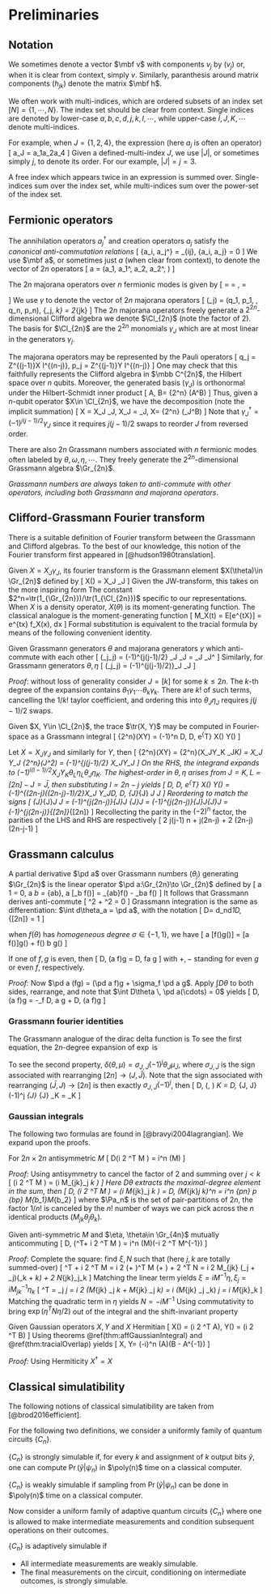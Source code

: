 # Preliminaries 

## Notation
::: {.definition #vecmatnot name="vector and matrix notation"}
We sometimes denote a vector $\mbf v$ with components $v_j$ by $(v_j)$ or, 
when it is clear from context, simply $v$. 
Similarly, paranthesis around matrix components $(h_{jk})$ denote 
the matrix $\mbf h$. 
:::
::: {.definition #multiindex name="multi-index notation"}
We often work with multi-indices, which are ordered subsets of an index set 
$[N]=\{1, \cdots, N\}$. The index set should be clear from context. 
Single indices are denoted by lower-case 
$a, b, c, d, j, k, l, \cdots$, while upper-case $I, J, K, \cdots$ 
denote multi-indices. 

For example, when $J=\{1, 2, 4\}$, the expression (here $a_j$ is often an operator) 
\[ 
    a_J = a_1a_2a_4 
\] 
Given a defined-multi-index $J$, we use $|J|$, or sometimes simply $j$, to 
denote its order. For our example, $|J|=j=3$. 
:::

::: {.definition #implicitsum name="summation notation"}
A free index which appears twice in an expression is summed over. 
Single-indices sum over the index set, while multi-indices sum over the 
power-set of the index set. 
:::

## Fermionic operators 

::: {.definition #car name="creation and annihilation operators"}
The annihilation operators $a_j^\dag$ and 
creation operators $a_j$ satisfy the _canonical anti-commutation relations_
\[ 
    \{a_i, a_j^\dag\} = \delta_{ij}, \quad \{a_i, a_j\} = 0
\] 
We use $\mbf a$, or sometimes just $a$ (when clear from context), 
to denote the vector of $2n$ operators 
\[ 
    \mbf a = (a_1, a_1^\dag, a_2, a_2^\dag, \cdots)
\] 
:::
::: {.definition #maj name="majorana operators"}
The $2n$ majorana operators over $n$ fermionic modes is given by 
\[ 
\begin{pmatrix}
        q_j \\ p_j 
    \end{pmatrix} = \Omega \begin{pmatrix}
        a_j \\ a_j^\dag 
    \end{pmatrix} = \begin{pmatrix}
    a_j + a_j^\dag \\ 
    (a_j^\dag - a_j)i
    \end{pmatrix}, \quad 
    \Omega 
    = \begin{pmatrix}
        1 & 1 \\ -i & i
    \end{pmatrix}
\] 
We use $\gamma$ to denote the vector of $2n$ majorana operators 
\[ 
    (\gamma_j) = (q_1, p_1, \cdots, q_n, p_n), 
    \quad \{\gamma_j, \gamma_k\} = 2\delta_{jk}
\] 
The $2n$ majorana operators freely generate a $2^{2n}$-dimensional 
Clifford algebra we denote $\Cl_{2n}$ (note the factor of $2$). 
The basis for $\Cl_{2n}$ are the $2^{2n}$ 
monomials $\gamma_J$ which are at most linear in the generators $\gamma_j$. 
:::
::: {.definition #jw name="Jordan-Wigner transform, ONB"}
The majorana operators may be represented by the Pauli operators 
\[
    q_j = Z^{\otimes (j-1)}\otimes X \otimes I^{\otimes (n-j)}, 
    \quad p_j = Z^{\otimes (j-1)}\otimes Y \otimes I^{\otimes (n-j)}
\] 
One may check that this faithfully represents the Clifford algebra in 
$\mbb C^{2n}$, the Hilbert space over $n$ qubits. Moreover, the generated 
basis $(\gamma_J)$ is orthonormal under the Hilbert-Schmidt inner product 
\[ 
    \la A, B\ra = \df 1 {2^n} \tr(A^\dag B)
\] 
Thus, given a $n$-qubit operator $X\in \Cl_{2n}$, we have the decomposition 
(note the implicit summation) 
\[ 
    X = X_J \gamma_J, \quad 
    X_J = \la \gamma_J, X\ra = \df 1 {2^n} \tr(\gamma_J^\dag B)
\] 
Note that $\gamma_J^\dag = (-1)^{j(j-1)/2}\gamma_J$ since it requires 
$j(j-1)/2$ swaps to reorder $J$ from reversed order. 
:::

::: {.definition #gra name="Grassmann numbers"}
There are also $2n$ Grassmann numbers associated with $n$ fermionic modes 
often labeled by $\theta, \omega, \eta, \cdots$. 
They freely generate the $2^{2n}$-dimensional Grassmann algebra $\Gr_{2n}$. 

_Grassmann numbers are always taken to anti-commute with other operators, 
including both Grassmann and majorana operators_. 
:::


## Clifford-Grassmann Fourier transform
There is a suitable definition of Fourier transform between the 
Grassmann and Clifford algebras. To the best of our knowledge, 
this notion of the Fourier transform first appeared in [@hudson1980translation]. 

::: {.definition #clgrabij name="Fourier transform"}
Given $X=X_J\gamma_J$, its fourier transform is the Grassmann element 
$X(\theta)\in \Gr_{2n}$ defined by 
\[ 
    X(\theta) = X_J \theta_J 
\] 
Given the JW-transform, this takes on the more inspiring form 
\begin{align}
    X(\theta) &= \mca F[X](\theta) = \df 1 {2^n} \tr_{\Cl_{2n}}(e^{\gamma_j\theta_j} X) \\ 
    \mca F^{-1}[X(\theta)](\gamma) &= 2^n \tr_{\Gr_{2n}}(-e^{\gamma_j\theta_j} X)
\end{align}
The constant $2^n=\tr(1_{\Gr_{2n}})/\tr(1_{\Cl_{2n}})$ specific to our representations. 
When $X$ is a density operator, $X(\theta)$ is its moment-generating 
function. The classical analogue is the moment-generating function 
\[ 
    M_X(t) = \mbb E[e^{tX}] = \int e^{tx} f_X(x)\, dx 
\] 
Formal substitution is equivalent to the tracial formula 
by means of the following convenient identity. 
:::
::: {.proposition}
Given Grassmann generators $\theta$ and majorana generators $\gamma$ which 
anti-commute with each other 
\[ 
    \exp(\gamma_j\theta_j) = (-1)^{j(j-1)/2} \theta_J \gamma_J 
    = \theta_J \gamma_J^\dag 
\] 
Similarly, for Grassmann generators $\theta, \eta$ 
\[ 
    \exp(\theta_j\eta_j) = (-1)^{j(j-1)/2)}\theta_J \eta_J 
\] 
:::
_Proof_: without loss of generality consider $J=[k]$ for some $k\leq 2n$. 
The $k$-th degree of the expansion 
contains $\theta_1\gamma_1\cdots\theta_k\gamma_k$. 
There are $k!$ of such terms, cancelling the $1/k!$ taylor coefficient, and 
ordering this into $\theta_J\eta_J$ requires $j(j-1)/2$ swaps. 


::: {.theorem #tracialOverlap name="Fourier formula for inner product"}
Given $X, Y\in \Cl_{2n}$, the trace $\tr(X, Y)$ may be computed 
in Fourier-space as a Grassmann integral 
\[ 
    \df 1 {2^n}\tr(XY) 
    = (-1)^n \int D\theta\, D\eta \, e^{\theta^T\eta} X(\theta) Y(\eta)
\] 
:::
Let $X=X_J \gamma_J$ and similarly for $Y$, then 
\[ 
    \df 1 {2^n}\tr(XY) = \df 1 {2^n}\tr(X_JY_K \gamma_J\gamma_K)
    = X_J Y_J \df 1 {2^n}\tr(\gamma_J^2) = (-1)^{j(j-1)/2} X_JY_J
\] 
On the RHS, the integrand expands to 
$(-1)^{l(l-1)/2}X_J Y_K \theta_L\eta_L\theta_J\eta_K$. 
The highest-order in $\theta, \eta$ arises from $J=K, L=[2n]-J=\bar J$, then 
substituting $l=2n-j$ yields 
\[ 
    \int D\theta\, D\eta \, e^{\theta^T\eta} X(\theta) Y(\eta) 
    = (-1)^{(2n-j)((2n-j)-1)/2}X_J Y_J\int D\theta\, D\eta\,  \theta_{\bar J}\eta_{\bar J} \theta_J \eta_J 
\] 
Reordering to match the signs
\[ 
    \theta_{\bar J}\eta_{\bar J}\theta_J \eta_J 
    = (-1)^{j(2n-j)}\theta_{\bar J}\theta_J \eta_{\bar J}\eta_J
    = (-1)^{j(2n-j)}\eta_{\bar J}\eta_J\theta_{\bar J}\theta_J 
    = (-1)^{j(2n-j)}\eta_{[2n]}\theta_{[2n]}
\] 
Recollecting the parity in the $(-2)^n$ factor, the parities of the LHS 
and RHS are respectively 
\[ 
    \df 1 2 j(j-1) \equiv n + j(2n-j) + \df 1 2 (2n-j)(2n-j-1) \mod 2
\] 

## Grassmann calculus

::: {.definition #grassmannDiff name="Grassmann differentiation and integration"}
A partial derivative $\pd a$ over Grassmann numbers $(\theta_j)$ generating $\Gr_{2n}$ 
is the linear operator $\pd a:\Gr_{2n}\to \Gr_{2n}$ defined by 
\[ 
    \pd a 1 = 0, \quad \pd a \theta_b = \delta_{ab}, \quad 
    \pd a [\theta_b f(\theta)] = \delta_{ab}f(\theta) - \theta_b\pd a f(\theta)
\] 
It follows that Grassmann derives anti-commute 
\[ 
    \pd {ab}^2 + \pd {ba}^2 = 0
\] 
Grassmann integration is the same as differentiation: $\int d\theta_a = \pd a$, with 
the notation 
\[ 
    \int D\theta = \int d\theta_n\cdots d\theta_1\implies \int D\theta\, \theta_{[2n]} = 1
\] 
:::

::: {.proposition #leibniz name="Leibniz rule"}
when $f(\theta)$ has _homogeneous degree_ $\sigma \in \{-1, 1\}$, we have 
\[ 
    \pd a [f(\theta)g(\theta)] = [\pd a f(\theta)]g(\theta) + \sigma f(\theta) \pd b g(\theta)
\] 
:::

::: {.proposition #integrationByPart name="integration by part"}
If one of $f, g$ is even, then 
\[ 
    \int D\theta\, (\pd a f)g = \pm \int D\theta\, f\pd a g
\] 
with $+, -$ standing for even $g$ or even $f$, respectively. 
:::
_Proof:_ Now $\pd a (fg) = (\pd a f)g + \sigma_f \pd a g$. Apply $\int D\theta$ 
to both sides, rearrange, and note that $\int D\theta \, \pd a(\cdots) = 0$ yields 
\[ 
    \int D\theta\, (\pd a f)g = -\sigma_f \int D\theta\, \pd a g + \int D\theta\, (\pd a f)g 
\] 

### Grassmann fourier identities 

::: {.definition #diracDelta name="dirac delta function"}
The Grassmann analogue of the dirac delta function is 
\begin{aligned}
    \delta(\theta, \mu) 
    &= \prod_a (\theta_a - \mu_a) = \int D\eta \, \exp\left[(\theta - \mu)^T\eta \right]
    \\ 
    X(\theta) &= \int D\mu\, \delta(\theta, \mu) X(\mu) 
\end{aligned}

To see the first equation, the $2n$-degree expansion of $\exp$ is 
\begin{aligned}
    \prod i(\theta_j - \mu_j)\eta_j 
    &= i^{2n} (-1)^{2n(2n-1)/2} \mu_{[2n]} \prod \theta_j - \mu_j = \mu_{[2n]} \prod\theta_j - \mu_j
\end{aligned}
To see the second property, 
$\delta(\theta, \mu) = \sigma_{J, \bar J}(-1)^j \theta_{J} \mu_{\bar J}$, 
where $\sigma_{J, \bar J}$ is the sign associated with rearranging $[2n]\to (J, \bar J)$. 
Note that the sign associated with rearranging $(\bar J, J)\to [2n]$ is then exactly 
$\sigma_{J, \bar J}(-1)^j$, then 
\[ 
    \int D\mu\, \delta(\theta, \mu) \mu_K = \int D\mu\, 
    \sigma_{J, \bar J}(-1)^j \theta_{J} \mu_{\bar J} \mu_K = \theta_K
\] 
:::


### Gaussian integrals
The following two formulas are found in [@bravyi2004lagrangian]. 
We expand upon the proofs. 

::: {.theorem #evenGaussianIntegral name="homogeneous Gaussian integral"}
For $2n\times 2n$ antisymmetric $M$
\[ 
    \int D\theta \exp\left(\df i 2 \theta^T M \theta\right) = i^n \Pf(M)
\] 
:::
_Proof:_ Using antisymmetry to cancel the factor of $2$ and summing over $j<k$ 
\[ 
    \exp\left(\df i 2 \theta^T M \theta\right) = 
    \exp\left(i M_{jk}\theta_j \theta_k \right)
\] 
Here $D\theta$ extracts the maximal-degree element in the sum, then 
\[ 
    \int D\theta \, \exp\left(\df i 2 \theta^T M \theta\right) = 
    \exp\left(i M_{jk}\theta_j \theta_k \right) 
    = \int D\theta \, \df{i^n}{n!} \left(M_{jk}\theta_j \theta_k\right)^n 
    = i^n \sum_{p\in \Pa_n} \sigma_p \prod_{b\in p} M_{b_1}M_{b_2}
\] 
where $\Pa_n$ is the set of pair-partitions of $2n$, the factor $1/n!$ is 
canceled by the $n!$ number of ways we can pick across the 
$n$ identical products $(M_{jk}\theta_j\theta_k)$. 


::: {.theorem #affGaussianIntegral name="affine Gaussian integral"}
Given anti-symmetric $M$ and $\eta, \theta\in \Gr_{4n}$ 
mutually anticommuting
\[ 
    \int D\theta \, \exp \left(\eta^T\theta + \df i 2 \theta^T M \theta\right) 
    = i^n \Pf(M)\exp\left(-\df i 2 \eta^T M^{-1}\eta\right)
\] 
:::
_Proof_: Complete the square: find $\xi, N$ such that (here $j, k$ are totally summed-over)
\[ 
    \eta^T \theta + \df i 2 \theta^T M \theta = \df i 2 (\theta + \xi)^T M (\theta + \xi) 
    + \df 1 2 \eta^T N \eta = \df i 2  M_{jk} (\theta_j + \xi_j)(\theta_k + \xi_k) + \df 1 2 N_{jk}\eta_j\eta_k 
\] 
Matching the linear term yields $\xi = i M^{-1}\eta, \xi_j = i M^{-1}_{jk}\eta_k$
\[ 
    \eta^T \theta 
    = \eta_j \theta_j 
    = \df i 2 \left(M_{jk} \theta_j \xi_k + M_{jk} \xi_j \theta_k\right) 
    = i (M_{jk} \theta_j \xi_k) \implies \eta_j = i M_{jk}\xi_k 
\] 
Matching the quadratic term in $\eta$ yields $N=-iM^{-1}$
\begin{aligned}
    -\df 1 2 N_{jk}\eta_j \eta_k 
    &= \df i 2 \xi_j M_{jk} \xi_k
    = \df i 2 (i M_{ja}^{-1}\eta_a) M_{jk} (i M_{kb}^{-1}\eta_b) 
    = -\df i 2 M_{ja}^{-1}\eta_a  \delta_{jb} \eta_b = \df i 2 \eta_a M_{ab}^{-1}\eta_b 
\end{aligned}
Using commutativity to bring $\exp(\eta^TN\eta/2)$ out of the integral and the shift-invariant property 
\begin{aligned}
    \int D\theta \, \exp \left(\eta^T\theta + \df i 2 \theta^T M \theta\right) 
    &= \int D\theta \, \exp \left(\df i 2 (\theta + \xi)^T M (\theta + \xi) 
    + \df 1 2 \eta^T N \eta\right)\\ 
    &= \exp\left(\df 1 2 \eta^T N\eta\right) \int D\theta\,\left(\df i 2 (\theta + \xi)^T M (\theta + \xi) \right)\\ 
    &= i^n \Pf(M)
    \exp\left(-\df i 2 \eta^T M^{-1}\eta\right)
\end{aligned}


::: {.theorem #GaussianOverlap name="Gaussian operator overlap"}
Given Gaussian operators $X, Y$ and $X$ Hermitian 
\[ 
    X(\eta) = \exp\left(\df i 2 \eta^T A\eta\right), \quad 
    Y(\theta) = \exp\left(\df i 2 \theta^T B\theta\right)
\] 
Using theorems \@ref(thm:affGaussianIntegral) and \@ref(thm:tracialOverlap) 
yields 
\[ 
    \la X, Y\ra = (-i)^n \Pf(A)\Pf(B - A^{-1})
\] 
:::
_Proof:_ Using Hermiticity $X^\dag = X$ 
\begin{aligned}
    \la X, Y\ra 
    &= \df 1 {2^n}\tr(XY) 
    = (-1)^n \int D\theta\, D\eta \, e^{\theta^T\eta} X(\eta) Y(\theta) \\ 
    &= (-1)^n \int D\theta \exp\left(\df i 2 \theta^T B\theta\right) 
    \int D\eta \, e^{\theta^T\eta} 
    \exp\left(\df i 2 \eta^T A\eta\right) \\ 
    &= (-1)^n \int D\theta \exp\left(\df i 2 \theta^T B\theta\right) 
    i^n \Pf(A) \exp\left(-\df i 2 \theta^T A^{-1} \theta\right) \\ 
    &= (-i)^n \Pf(A)\Pf(B - A^{-1})
\end{aligned}


## Classical simulatibility
The following notions of classical simulatibility are taken from 
[@brod2016efficient]. 

For the following two definitions, 
we consider a uniformly family of quantum circuits $\{C_n\}$. 

::: {.definition #strongSimulation name="Strong simulation"}
$\{C_n\}$ is strongly simulable if, 
for every $k$ and assignment of $k$ output bits $\tilde y$, 
one can compute $\Pr(\tilde y|\psi_n)$ in $\poly(n)$ time on 
a classical computer. 
:::

::: {.definition #weakSimulation name="weak simulation"}
$\{C_n\}$ is weakly simulable if sampling 
from $\Pr(\tilde y|\psi_n)$ 
can be done in $\poly(n)$ time on a classical computer. 
:::

Now consider a uniform family of adaptive quantum circuits $\{C_n\}$ where 
one is allowed to make intermediate measurements and condition 
subsequent operations on their outcomes. 

::: {.definition #adaptiveSimulation name="weak simulation"}
$\{C_n\}$ is adaptively simulable if 

- All intermediate measurements are weakly simulable. 
- The final measurements on the circuit, conditioning on intermediate outcomes, 
is strongly simulable. 
:::